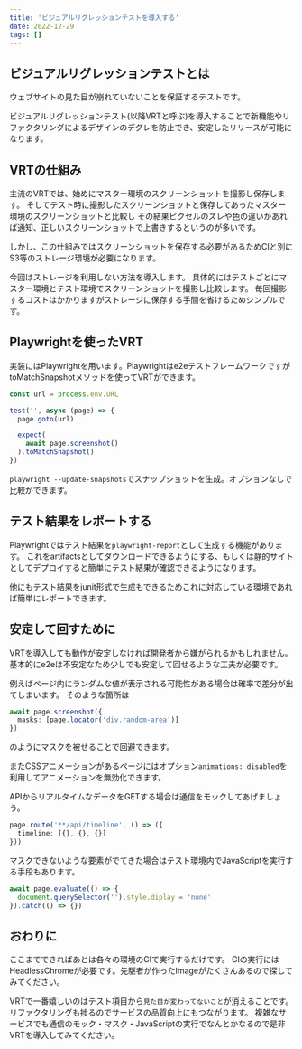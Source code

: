 ```yaml
---
title: 'ビジュアルリグレッションテストを導入する'
date: 2022-12-29
tags: []
---
```


## ビジュアルリグレッションテストとは
ウェブサイトの見た目が崩れていないことを保証するテストです。

ビジュアルリグレッションテスト(以降VRTと呼ぶ)を導入することで新機能やリファクタリングによるデザインのデグレを防止でき、安定したリリースが可能になります。

## VRTの仕組み
主流のVRTでは、始めにマスター環境のスクリーンショットを撮影し保存します。
そしてテスト時に撮影したスクリーンショットと保存してあったマスター環境のスクリーンショットと比較し
その結果ピクセルのズレや色の違いがあれば通知、正しいスクリーンショットで上書きするというのが多いです。

しかし、この仕組みではスクリーンショットを保存する必要があるためCIと別にS3等のストレージ環境が必要になります。

今回はストレージを利用しない方法を導入します。
具体的にはテストごとにマスター環境とテスト環境でスクリーンショットを撮影し比較します。
毎回撮影するコストはかかりますがストレージに保存する手間を省けるためシンプルです。

## Playwrightを使ったVRT
実装にはPlaywrightを用います。Playwrightはe2eテストフレームワークですがtoMatchSnapshotメソッドを使ってVRTができます。

```ts:title=index.spec.ts
const url = process.env.URL

test('', async (page) => {
  page.goto(url)

  expect(
    await page.screenshot()
  ).toMatchSnapshot()
})
```

`playwright --update-snapshots`でスナップショットを生成。オプションなしで比較ができます。

## テスト結果をレポートする
Playwrightではテスト結果を`playwright-report`として生成する機能があります。
これをartifactsとしてダウンロードできるようにする、もしくは静的サイトとしてデプロイすると簡単にテスト結果が確認できるようになります。

他にもテスト結果をjunit形式で生成もできるためこれに対応している環境であれば簡単にレポートできます。

## 安定して回すために
VRTを導入しても動作が安定しなければ開発者から嫌がられるかもしれません。
基本的にe2eは不安定なため少しでも安定して回せるような工夫が必要です。

例えばページ内にランダムな値が表示される可能性がある場合は確率で差分が出てしまいます。
そのような箇所は

```ts
await page.screenshot({
  masks: [page.locator('div.random-area')]
})
```

のようにマスクを被せることで回避できます。

またCSSアニメーションがあるページにはオプション`animations: disabled`を利用してアニメーションを無効化できます。

APIからリアルタイムなデータをGETする場合は通信をモックしてあげましょう。

```ts
page.route('**/api/timeline', () => ({
  timeline: [{}, {}, {}]
}))
```

マスクできないような要素がでてきた場合はテスト環境内でJavaScriptを実行する手段もあります。

```ts
await page.evaluate(() => {
  document.querySelector('').style.diplay = 'none'
}).catch(() => {})
```

## おわりに
ここまでできればあとは各々の環境のCIで実行するだけです。
CIの実行にはHeadlessChromeが必要です。先駆者が作ったImageがたくさんあるので探してみてください。

VRTで一番嬉しいのはテスト項目から`見た目が変わってないこと`が消えることです。
リファクタリングも捗るのでサービスの品質向上にもつながります。
複雑なサービスでも通信のモック・マスク・JavaScriptの実行でなんとかなるので是非VRTを導入してみてください。
